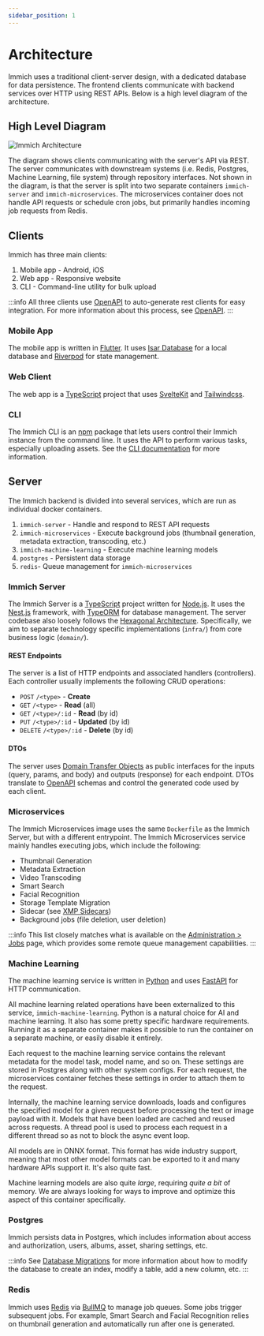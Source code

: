 ```yaml
---
sidebar_position: 1
---
```



# Architecture

Immich uses a traditional client-server design, with a dedicated database for data persistence. The frontend clients communicate with backend services over HTTP using REST APIs. Below is a high level diagram of the architecture.

## High Level Diagram

<img alt="Immich Architecture" src={AppArchitecture} className="p-4 dark:bg-immich-dark-primary my-4" />

The diagram shows clients communicating with the server's API via REST. The server communicates with downstream systems (i.e. Redis, Postgres, Machine Learning, file system) through repository interfaces. Not shown in the diagram, is that the server is split into two separate containers `immich-server` and `immich-microservices`. The microservices container does not handle API requests or schedule cron jobs, but primarily handles incoming job requests from Redis.

## Clients

Immich has three main clients:

1. Mobile app - Android, iOS
2. Web app - Responsive website
3. CLI - Command-line utility for bulk upload

:::info
All three clients use [OpenAPI](./open-api.md) to auto-generate rest clients for easy integration. For more information about this process, see [OpenAPI](./open-api.md).
:::

### Mobile App

The mobile app is written in [Flutter](https://flutter.dev/). It uses [Isar Database](https://isar.dev/) for a local database and [Riverpod](https://riverpod.dev/) for state management.

### Web Client

The web app is a [TypeScript](https://www.typescriptlang.org/) project that uses [SvelteKit](https://kit.svelte.dev) and [Tailwindcss](https://tailwindcss.com/).

### CLI

The Immich CLI is an [npm](https://www.npmjs.com/) package that lets users control their Immich instance from the command line. It uses the API to perform various tasks, especially uploading assets. See the [CLI documentation](/docs/features/command-line-interface.md) for more information.

## Server

The Immich backend is divided into several services, which are run as individual docker containers.

1. `immich-server` - Handle and respond to REST API requests
1. `immich-microservices` - Execute background jobs (thumbnail generation, metadata extraction, transcoding, etc.)
1. `immich-machine-learning` - Execute machine learning models
1. `postgres` - Persistent data storage
1. `redis`- Queue management for `immich-microservices`

### Immich Server

The Immich Server is a [TypeScript](https://www.typescriptlang.org/) project written for [Node.js](https://nodejs.org/). It uses the [Nest.js](https://nestjs.com) framework, with [TypeORM](https://typeorm.io/) for database management. The server codebase also loosely follows the [Hexagonal Architecture](<https://en.wikipedia.org/wiki/Hexagonal_architecture_(software)>). Specifically, we aim to separate technology specific implementations (`infra/`) from core business logic (`domain/`).

#### REST Endpoints

The server is a list of HTTP endpoints and associated handlers (controllers). Each controller usually implements the following CRUD operations:

- `POST` `/<type>` - **Create**
- `GET` `/<type>` - **Read** (all)
- `GET` `/<type>/:id` - **Read** (by id)
- `PUT` `/<type>/:id` - **Updated** (by id)
- `DELETE` `/<type>/:id` - **Delete** (by id)

#### DTOs

The server uses [Domain Transfer Objects](https://en.wikipedia.org/wiki/Data_transfer_object) as public interfaces for the inputs (query, params, and body) and outputs (response) for each endpoint. DTOs translate to [OpenAPI](./open-api.md) schemas and control the generated code used by each client.

### Microservices

The Immich Microservices image uses the same `Dockerfile` as the Immich Server, but with a different entrypoint. The Immich Microservices service mainly handles executing jobs, which include the following:

- Thumbnail Generation
- Metadata Extraction
- Video Transcoding
- Smart Search
- Facial Recognition
- Storage Template Migration
- Sidecar (see [XMP Sidecars](/docs/features/xmp-sidecars.md))
- Background jobs (file deletion, user deletion)

:::info
This list closely matches what is available on the [Administration > Jobs](/docs/administration/jobs-workers/#jobs) page, which provides some remote queue management capabilities.
:::

### Machine Learning

The machine learning service is written in [Python](https://www.python.org/) and uses [FastAPI](https://fastapi.tiangolo.com/) for HTTP communication.

All machine learning related operations have been externalized to this service, `immich-machine-learning`. Python is a natural choice for AI and machine learning. It also has some pretty specific hardware requirements. Running it as a separate container makes it possible to run the container on a separate machine, or easily disable it entirely.

Each request to the machine learning service contains the relevant metadata for the model task, model name, and so on. These settings are stored in Postgres along with other system configs. For each request, the microservices container fetches these settings in order to attach them to the request.

Internally, the machine learning service downloads, loads and configures the specified model for a given request before processing the text or image payload with it. Models that have been loaded are cached and reused across requests. A thread pool is used to process each request in a different thread so as not to block the async event loop.

All models are in ONNX format. This format has wide industry support, meaning that most other model formats can be exported to it and many hardware APIs support it. It's also quite fast.

Machine learning models are also quite _large_, requiring _quite a bit_ of memory. We are always looking for ways to improve and optimize this aspect of this container specifically.

### Postgres

Immich persists data in Postgres, which includes information about access and authorization, users, albums, asset, sharing settings, etc.

:::info
See [Database Migrations](./database-migrations.md) for more information about how to modify the database to create an index, modify a table, add a new column, etc.
:::

### Redis

Immich uses [Redis](https://redis.com/) via [BullMQ](https://docs.bullmq.io/) to manage job queues. Some jobs trigger subsequent jobs. For example, Smart Search and Facial Recognition relies on thumbnail generation and automatically run after one is generated.
